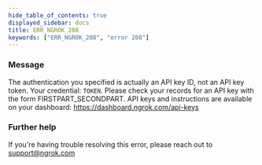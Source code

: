 ```yaml
---
hide_table_of_contents: true
displayed_sidebar: docs
title: ERR_NGROK_208
keywords: ["ERR_NGROK_208", "error 208"]
---
```


### Message

The authentication you specified is actually an API key ID, not an API key token. Your credential: `TOKEN`. Please check your records for an API key with the form FIRSTPART_SECONDPART. API keys and instructions are available on your dashboard: https://dashboard.ngrok.com/api-keys

### Further help

If you're having trouble resolving this error, please reach out to [support@ngrok.com](mailto:support@ngrok.com?subject=Help%20with%20ERR_NGROK_208)
